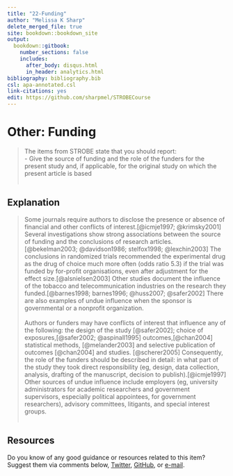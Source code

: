 ---
title: "22-Funding"
author: "Melissa K Sharp"
delete_merged_file: true
site: bookdown::bookdown_site
output:
  bookdown::gitbook:
    number_sections: false 
    includes: 
      after_body: disqus.html
      in_header: analytics.html
bibliography: bibliography.bib
csl: apa-annotated.csl
link-citations: yes
edit: https://github.com/sharpmel/STROBECourse
---

# Other: Funding  
> The items from STROBE state that you should report:  
-	Give the source of funding and the role of the funders for the present study and, if applicable, for the original study on which the present article is based  
</br>

## Explanation  
> Some journals require authors to disclose the presence or absence of financial and other conflicts of interest.[@icmje1997; @krimsky2001] Several investigations show strong associations between the source of funding and the conclusions of research articles. [@bekelman2003; @davidson1986; stelfox1998; @lexchin2003] The conclusions in randomized trials recommended the experimental drug as the drug of choice much more often (odds ratio 5.3) if the trial was funded by for-profit organisations, even after adjustment for the effect size.[@alsnielsen2003] Other studies document the influence of the tobacco and telecommunication industries on the research they funded.[@barnes1998; barnes1996; @huss2007; @safer2002] There are also examples of undue influence when the sponsor is governmental or a nonprofit organization.  
</br>
Authors or funders may have conflicts of interest that influence any of the following: the design of the study [@safer2002]; choice of exposures,[@safer2002; @aspinall1995] outcomes,[@chan2004] statistical methods, [@melander2003] and selective publication of outcomes [@chan2004] and studies. [@scherer2005] Consequently, the role of the funders should be described in detail: in what part of the study they took direct responsibility (eg, design, data collection, analysis, drafting of the manuscript, decision to publish).[@icmje1997] Other sources of undue influence include employers (eg, university administrators for academic researchers and government supervisors, especially political appointees, for government researchers), advisory committees, litigants, and special interest groups.  
</br> 
  
## Resources  
Do you know of any good guidance or resources related to this item? Suggest them via comments below, [Twitter](https://twitter.com/sharpmelk), [GitHub](https://github.com/sharpmel/STROBECourse), or [e-mail](mailto:melissaksharp@gmail.com).
</br> 
